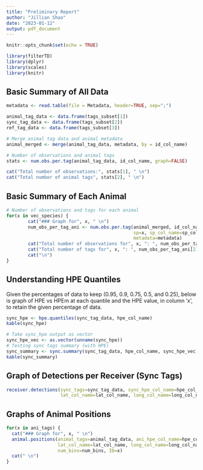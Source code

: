 ```yaml
---
title: "Preliminary Report"
author: "Jillian Shao"
date: "2023-01-12"
output: pdf_document
---
```

```r
knitr::opts_chunk$set(echo = TRUE)
```

```r
library(filterTD)
library(dplyr)
library(scales)
library(knitr)
```

## Basic Summary of All Data
``` r
metadata <- read.table(file = Metadata, header=TRUE, sep=";")

animal_tag_data <- data.frame(tags_subset[1])
sync_tag_data <- data.frame(tags_subset[2])
ref_tag_data <- data.frame(tags_subset[3])

# Merge animal tag data and animal metadata 
animal_merged <- merge(animal_tag_data, metadata, by = id_col_name)
```

``` r
# Number of observations and animal tags
stats <- num.obs.per.tag(animal_tag_data, id_col_name, graph=FALSE)
```

``` r
cat("Total number of observations:", stats[1], " \n")
cat("Total number of animal tags", stats[2], " \n")
```

## Basic Summary of Each Animal
``` r
# Number of observations and tags for each animal
for(x in vec_species) {
        cat("### Graph for", x, " \n")
        num_obs_per_tag_ani <- num.obs.per.tag(animal_merged, id_col_name, graph=TRUE,
                                               sp=x, sp_col_name=sp_col_name,
                                               metadata=metadata)
        cat("Total number of observations for", x, ": ", num_obs_per_tag_ani[1], " \n")
        cat("Total number of tags for", x, ": ", num_obs_per_tag_ani[2], " \n")
        cat("\n")
}
```

## Understanding HPE Quantiles
Given the percentages of data to keep (0.95, 0.9, 0.75, 0.5, and 0.25), below is 
graph of HPE vs HPEm at each quantile and the HPE value, in column 'x', to retain the given
percentage of data. 
``` r
sync_hpe <- hpe.quantiles(sync_tag_data, hpe_col_name)
kable(sync_hpe)
```

``` r
# Take sync_hpe output as vector
sync_hpe_vec <- as.vector(unname(sync_hpe))
# Testing sync tags summary (with HPE)
sync_summary <- sync.summary(sync_tag_data, hpe_col_name, sync_hpe_vec)
kable(sync_summary) 
```

## Graph of Detections per Receiver (Sync Tags)
``` r
receiver.detections(sync_tags=sync_tag_data, sync_hpe_col_name=hpe_col_name, num_bins=num_bins,
                    lat_col_name=lat_col_name, long_col_name=long_col_name, id_col_name=id_col_name)
```

## Graphs of Animal Positions
``` r
for(x in ani_tags) {
  cat("### Graph for", x, " \n")
  animal.positions(animal_tags=animal_tag_data, ani_hpe_col_name=hpe_col_name,
                   lat_col_name=lat_col_name, long_col_name=long_col_name,
                   num_bins=num_bins, ID=x)
  cat(" \n")
}
```

